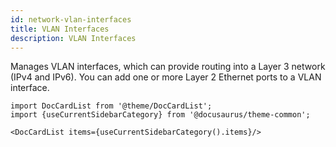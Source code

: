 ```yaml
---
id: network-vlan-interfaces
title: VLAN Interfaces
description: VLAN Interfaces
---
```




Manages VLAN interfaces, which can provide routing into a Layer 3 network (IPv4 and IPv6). You can add
one or more Layer 2 Ethernet ports to a VLAN interface.




```mdx-code-block
import DocCardList from '@theme/DocCardList';
import {useCurrentSidebarCategory} from '@docusaurus/theme-common';

<DocCardList items={useCurrentSidebarCategory().items}/>
```
      